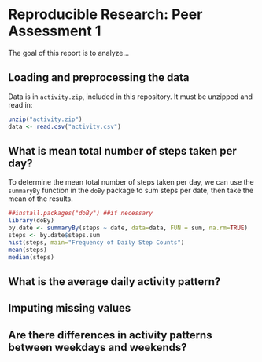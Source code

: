 # Reproducible Research: Peer Assessment 1
The goal of this report is to analyze...

## Loading and preprocessing the data
Data is in ```activity.zip```, included in this repository. It must be unzipped and read in:

```r
unzip("activity.zip")
data <- read.csv("activity.csv")
```

## What is mean total number of steps taken per day?
To determine the mean total number of steps taken per day, we can use the ```summaryBy``` function in the ```doBy``` package to sum steps per date, then take the mean of the results.

```r
##install.packages("doBy") ##if necessary
library(doBy)
by.date <- summaryBy(steps ~ date, data=data, FUN = sum, na.rm=TRUE)
steps <- by.date$steps.sum
hist(steps, main="Frequency of Daily Step Counts")
mean(steps)
median(steps)
```

## What is the average daily activity pattern?



## Imputing missing values



## Are there differences in activity patterns between weekdays and weekends?

